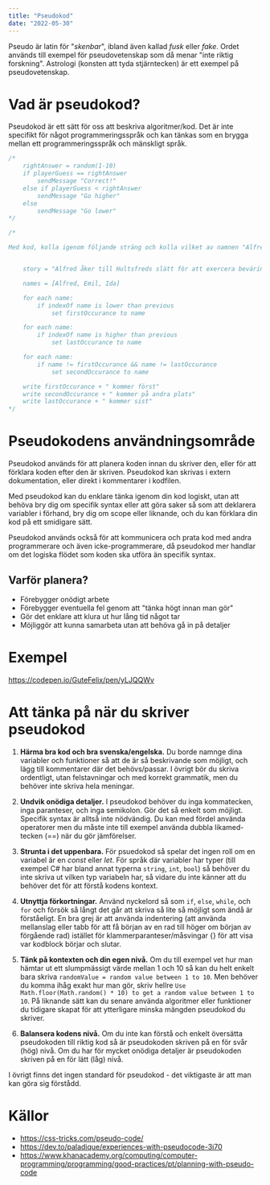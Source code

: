 ```yaml
---
title: "Pseudokod"
date: "2022-05-30"
---
```


Pseudo är latin för "*skenbar*", ibland även kallad *fusk* eller *fake*. Ordet används till exempel för pseudovetenskap som då menar "inte riktig forskning". Astrologi (konsten att tyda stjärntecken) är ett exempel på pseudovetenskap.

# Vad är pseudokod?
Pseudokod är ett sätt för oss att beskriva algoritmer/kod. Det är inte specifikt för något programmeringsspråk och kan tänkas som en brygga mellan ett programmeringsspråk och mänskligt språk.


```javascript
/*
    rightAnswer = random(1-10)
    if playerGuess == rightAnswer
        sendMessage "Correct!"
    else if playerGuess < rightAnswer
        sendMessage "Go higher"
    else
        sendMessage "Go lower"
*/
```

```javascript
/*

Med kod, kolla igenom följande sträng och kolla vilket av namnen "Alfred", "Emil", och "Ida" kommer först, vilket som kommer på andra plats, och vilket som är sist. Skriv ut detta i konsolen (tex "Namnet Emil kommer först.").


    story = "Alfred åker till Hultsfreds slätt för att exercera beväring (lära sig bli soldat). När Emils föräldrar åker iväg för att hälsa på lämnas Emil och Ida hemma hos Krösa-Maja. Emil sätter sig på hästen Jullan, och börjar ge sig av mot Hultsfred."

    names = [Alfred, Emil, Ida]

    for each name:
        if indexOf name is lower than previous
            set firstOccurance to name

    for each name:
        if indexOf name is higher than previous
            set lastOccurance to name

    for each name:
        if name != firstOccurance && name != lastOccurance
            set secondOccurance to name

    write firstOccurance + " kommer först"
    write secondOccurance + " kommer på andra plats"
    write lastOccurance + " kommer sist"
*/
```


# Pseudokodens användningsområde
Pseudokod används för att planera koden innan du skriver den, eller för att förklara koden efter den är skriven. Pseudokod kan skrivas i extern dokumentation, eller direkt i kommentarer i kodfilen.

Med pseudokod kan du enklare tänka igenom din kod logiskt, utan att behöva bry dig om specifik syntax eller att göra saker så som att deklarera variabler i förhand, bry dig om scope eller liknande, och du kan förklara din kod på ett smidigare sätt.

Pseudokod används också för att kommunicera och prata kod med andra programmerare och även icke-programmerare, då pseudokod mer handlar om det logiska flödet som koden ska utföra än specifik syntax.

## Varför planera?
- Förebygger onödigt arbete
- Förebygger eventuella fel genom att "tänka högt innan man gör"
- Gör det enklare att klura ut hur lång tid något tar
- Möjliggör att kunna samarbeta utan att behöva gå in på detaljer

# Exempel

https://codepen.io/GuteFelix/pen/yLJQQWv

# Att tänka på när du skriver pseudokod

1. **Härma bra kod och bra svenska/engelska.** Du borde namnge dina variabler och funktioner så att de är så beskrivande som möjligt, och lägg till kommentarer där det behövs/passar. I övrigt bör du skriva ordentligt, utan felstavningar och med korrekt grammatik, men du behöver inte skriva hela meningar.

2. **Undvik onödiga detaljer.** I pseudokod behöver du inga kommatecken, inga paranteser, och inga semikolon. Gör det så enkelt som möjligt. Specifik syntax är alltså inte nödvändig. Du kan med fördel använda operatorer men du måste inte till exempel använda dubbla likamed-tecken (==) när du gör jämförelser.

3. **Strunta i det uppenbara.** För psuedokod så spelar det ingen roll om en variabel är en *const* eller *let*. För språk där variabler har typer (till exempel C# har bland annat typerna `string`, `int`, `bool`) så behöver du inte skriva ut vilken typ variabeln har, så vidare du inte känner att du behöver det för att förstå kodens kontext.

4. **Utnyttja förkortningar.** Använd nyckelord så som `if`, `else`, `while`, och `for` och försök så långt det går att skriva så lite så möjligt som ändå är förståeligt. En bra grej är att använda indentering (att använda mellanslag eller tabb för att få början av en rad till höger om början av förgående rad) istället för klammerparanteser/måsvingar {} för att visa var kodblock börjar och slutar.

5. **Tänk på kontexten och din egen nivå.** Om du till exempel vet hur man hämtar ut ett slumpmässigt värde mellan 1 och 10 så kan du helt enkelt bara skriva `randomValue = random value between 1 to 10`. Men behöver du komma ihåg exakt hur man gör, skriv hellre `Use Math.floor(Math.random() * 10) to get a random value between 1 to 10`. På liknande sätt kan du senare använda algoritmer eller funktioner du tidigare skapat för att ytterligare minska mängden pseudokod du skriver.

6. **Balansera kodens nivå.** Om du inte kan förstå och enkelt översätta pseudokoden till riktig kod så är pseudokoden skriven på en för svår (hög) nivå. Om du har för mycket onödiga detaljer är pseudokoden skriven på en för lätt (låg) nivå.

I övrigt finns det ingen standard för pseudokod - det viktigaste är att man kan göra sig förstådd.

# Källor
- https://css-tricks.com/pseudo-code/
- https://dev.to/paladique/experiences-with-pseudocode-3i70
- https://www.khanacademy.org/computing/computer-programming/programming/good-practices/pt/planning-with-pseudo-code